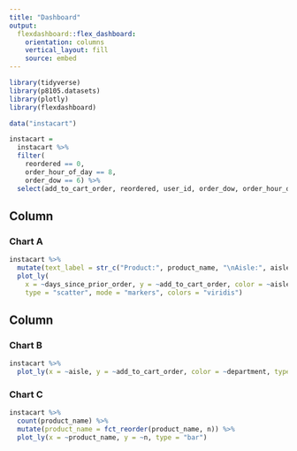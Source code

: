 ```yaml
---
title: "Dashboard"
output: 
  flexdashboard::flex_dashboard:
    orientation: columns
    vertical_layout: fill
    source: embed
---
```


```r
library(tidyverse)
library(p8105.datasets)
library(plotly)
library(flexdashboard)
```

```r
data("instacart")

instacart = 
  instacart %>%
  filter(
    reordered == 0,
    order_hour_of_day == 8,
    order_dow == 6) %>%
  select(add_to_cart_order, reordered, user_id, order_dow, order_hour_of_day, product_name, aisle, department, days_since_prior_order) 
```

Column {data-width=650}
-----------------------------------------------------------------------

### Chart A

```r
instacart %>%
  mutate(text_label = str_c("Product:", product_name, "\nAisle:", aisle)) %>%
  plot_ly(
    x = ~days_since_prior_order, y = ~add_to_cart_order, color = ~aisle, text = ~text_label, alpha = .5,
    type = "scatter", mode = "markers", colors = "viridis")
```

Column {data-width=350}
-----------------------------------------------------------------------

### Chart B

```r
instacart %>%
  plot_ly(x = ~aisle, y = ~add_to_cart_order, color = ~department, type = "box", colors = "viridis")
```

### Chart C

```r
instacart %>%
  count(product_name) %>%
  mutate(product_name = fct_reorder(product_name, n)) %>%
  plot_ly(x = ~product_name, y = ~n, type = "bar")
```

